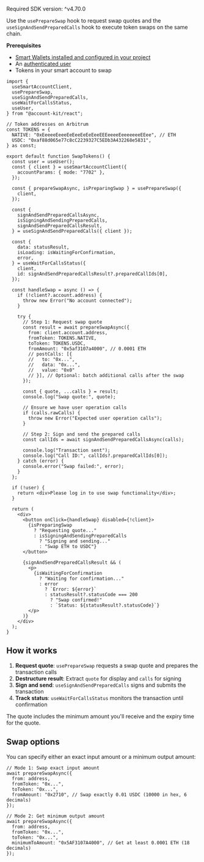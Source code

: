 <Info>Required SDK version: ^v4.70.0</Info>

Use the `usePrepareSwap` hook to request swap quotes and the `useSignAndSendPreparedCalls` hook to execute token swaps on the same chain.

**Prerequisites**

- [Smart Wallets installed and configured in your project](/wallets/react/getting-started/setup)
- An [authenticated user](/wallets/authentication/overview)
- Tokens in your smart account to swap

<CodeBlocks>

```tsx title="swapTokens.tsx"
import {
  useSmartAccountClient,
  usePrepareSwap,
  useSignAndSendPreparedCalls,
  useWaitForCallsStatus,
  useUser,
} from "@account-kit/react";

// Token addresses on Arbitrum
const TOKENS = {
  NATIVE: "0xEeeeeEeeeEeEeeEeEeEeeEEEeeeeEeeeeeeeEEee", // ETH
  USDC: "0xaf88d065e77c8cC2239327C5EDb3A432268e5831",
} as const;

export default function SwapTokens() {
  const user = useUser();
  const { client } = useSmartAccountClient({
    accountParams: { mode: "7702" },
  });

  const { prepareSwapAsync, isPreparingSwap } = usePrepareSwap({
    client,
  });

  const {
    signAndSendPreparedCallsAsync,
    isSigningAndSendingPreparedCalls,
    signAndSendPreparedCallsResult,
  } = useSignAndSendPreparedCalls({ client });

  const {
    data: statusResult,
    isLoading: isWaitingForConfirmation,
    error,
  } = useWaitForCallsStatus({
    client,
    id: signAndSendPreparedCallsResult?.preparedCallIds[0],
  });

  const handleSwap = async () => {
    if (!client?.account.address) {
      throw new Error("No account connected");
    }

    try {
      // Step 1: Request swap quote
      const result = await prepareSwapAsync({
        from: client.account.address,
        fromToken: TOKENS.NATIVE,
        toToken: TOKENS.USDC,
        fromAmount: "0x5af3107a4000", // 0.0001 ETH
        // postCalls: [{
        //   to: "0x...",
        //   data: "0x...",
        //   value: "0x0"
        // }], // Optional: batch additional calls after the swap
      });

      const { quote, ...calls } = result;
      console.log("Swap quote:", quote);

      // Ensure we have user operation calls
      if (calls.rawCalls) {
        throw new Error("Expected user operation calls");
      }

      // Step 2: Sign and send the prepared calls
      const callIds = await signAndSendPreparedCallsAsync(calls);

      console.log("Transaction sent");
      console.log("Call ID:", callIds?.preparedCallIds[0]);
    } catch (error) {
      console.error("Swap failed:", error);
    }
  };

  if (!user) {
    return <div>Please log in to use swap functionality</div>;
  }

  return (
    <div>
      <button onClick={handleSwap} disabled={!client}>
        {isPreparingSwap
          ? "Requesting quote..."
          : isSigningAndSendingPreparedCalls
            ? "Signing and sending..."
            : "Swap ETH to USDC"}
      </button>

      {signAndSendPreparedCallsResult && (
        <p>
          {isWaitingForConfirmation
            ? "Waiting for confirmation..."
            : error
              ? `Error: ${error}`
              : statusResult?.statusCode === 200
                ? "Swap confirmed!"
                : `Status: ${statusResult?.statusCode}`}
        </p>
      )}
    </div>
  );
}
```

</CodeBlocks>

## How it works

1. **Request quote**: `usePrepareSwap` requests a swap quote and prepares the transaction calls
2. **Destructure result**: Extract `quote` for display and `calls` for signing
3. **Sign and send**: `useSignAndSendPreparedCalls` signs and submits the transaction
4. **Track status**: `useWaitForCallsStatus` monitors the transaction until confirmation

The quote includes the minimum amount you'll receive and the expiry time for the quote.

## Swap options

You can specify either an exact input amount or a minimum output amount:

```tsx
// Mode 1: Swap exact input amount
await prepareSwapAsync({
  from: address,
  fromToken: "0x...",
  toToken: "0x...",
  fromAmount: "0x2710", // Swap exactly 0.01 USDC (10000 in hex, 6 decimals)
});

// Mode 2: Get minimum output amount
await prepareSwapAsync({
  from: address,
  fromToken: "0x...",
  toToken: "0x...",
  minimumToAmount: "0x5AF3107A4000", // Get at least 0.0001 ETH (18 decimals)
});
```
